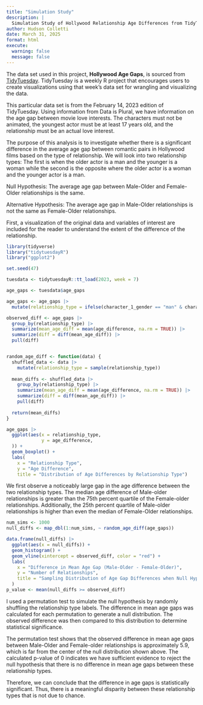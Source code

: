 ```yaml
---
title: "Simulation Study"
description: |
  Simulation Study of Hollywood Relationship Age Differences from TidyTuesday Data
author: Hudson Colletti
date: March 31, 2025
format: html
execute: 
  warning: false
  message: false
---
```


The data set used in this project, **Hollywood Age Gaps**, is sourced from [TidyTuesday](https://github.com/rfordatascience/tidytuesday/tree/main/data/2023/2023-02-14). TidyTuesday is a weekly R project that encourages users to create visualizations using that week's data set for wrangling and visualizing the data.

This particular data set is from the February 14, 2023 edition of TidyTuesday. Using information from Data is Plural, we have information on the age gap between movie love interests. The characters must not be animated, the youngest actor must be at least 17 years old, and the relationship must be an actual love interest.

The purpose of this analysis is to investigate whether there is a significant difference in the average age gap between romantic pairs in Hollywood films based on the type of relationship. We will look into two relationship types: The first is when the older actor is a man and the younger is a woman while the second is the opposite where the older actor is a woman and the younger actor is a man.

Null Hypothesis: The average age gap between Male-Older and Female-Older relationships is the same.

Alternative Hypothesis: The average age gap in Male-Older relationships is not the same as Female-Older relationships.

First, a visualization of the original data and variables of interest are included for the reader to understand the extent of the difference of the relationship.

```r
library(tidyverse)
library("tidytuesdayR")
library("ggplot2")

set.seed(47)

tuesdata <- tidytuesdayR::tt_load(2023, week = 7)

age_gaps <- tuesdata$age_gaps

age_gaps <- age_gaps |>
  mutate(relationship_type = ifelse(character_1_gender == "man" & character_2_gender == "woman", "Male-Older", "Female-Older"))

observed_diff <- age_gaps |>
  group_by(relationship_type) |>
  summarize(mean_age_diff = mean(age_difference, na.rm = TRUE)) |>
  summarize(diff = diff(mean_age_diff)) |>
  pull(diff)


random_age_diff <- function(data) {
  shuffled_data <- data |>
    mutate(relationship_type = sample(relationship_type))
  
  mean_diffs <- shuffled_data |>
    group_by(relationship_type) |>
    summarize(mean_age_diff = mean(age_difference, na.rm = TRUE)) |>
    summarize(diff = diff(mean_age_diff)) |>
    pull(diff)
  
  return(mean_diffs)
}

age_gaps |>
  ggplot(aes(x = relationship_type,
             y = age_difference,
  )) + 
  geom_boxplot() +
  labs(
    x = "Relationship Type",
    y = "Age Difference",
    title = "Distribution of Age Differences by Relationship Type") 

```

We first observe a noticeably large gap in the age difference between the two relationship types. The median age difference of Male-older relationships is greater than the 75th percent quartile of the Female-older relationships. Additionally, the 25th percent quartile of Male-older relationships is higher than even the median of Female-Older relationships.

```r
num_sims <- 1000
null_diffs <- map_dbl(1:num_sims, ~ random_age_diff(age_gaps))

data.frame(null_diffs) |> 
  ggplot(aes(x = null_diffs)) + 
  geom_histogram() + 
  geom_vline(xintercept = observed_diff, color = "red") + 
  labs(
    x = "Difference in Mean Age Gap (Male-Older - Female-Older)",
    y = "Number of Relationships",
    title = "Sampling Distribution of Age Gap Differences when Null Hypothesis is True",
  ) 
p_value <- mean(null_diffs >= observed_diff)
```

I used a permutation test to simulate the null hypothesis by randomly shuffling the relationship type labels. The difference in mean age gaps was calculated for each permutation to generate a null distribution. The observed difference was then compared to this distribution to determine statistical significance.

The permutation test shows that the observed difference in mean age gaps between Male-Older and Female-older relationships is approximately 5.9, which is far from the center of the null distribution shown above. The calculated p-value of 0 indicates we have sufficient evidence to reject the null hypothesis that there is no difference in mean age gaps between these relationship types.

Therefore, we can conclude that the difference in age gaps is statistically significant. Thus, there is a meaningful disparity between these relationship types that is not due to chance.
